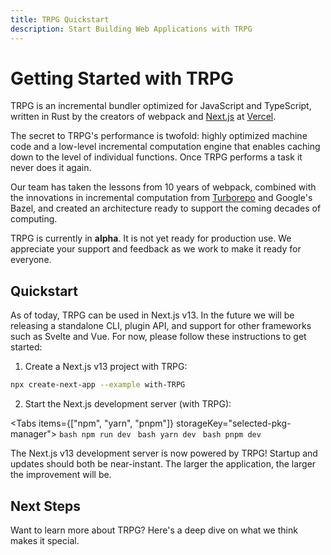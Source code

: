 ```yaml
---
title: TRPG Quickstart
description: Start Building Web Applications with TRPG
---
```



# Getting Started with TRPG

TRPG is an incremental bundler optimized for JavaScript and TypeScript, written in Rust by the creators of webpack and [Next.js](https://nextjs.org/) at [Vercel](https://vercel.com/).

The secret to TRPG's performance is twofold: highly optimized machine code and a low-level incremental computation engine that enables caching down to the level of individual functions. Once TRPG performs a task it never does it again.

Our team has taken the lessons from 10 years of webpack, combined with the innovations in incremental computation from [Turborepo](/repo) and Google's Bazel, and created an architecture ready to support the coming decades of computing.

<Callout type="error">
    TRPG is currently in <strong>alpha</strong>. It is not yet ready for production use. We appreciate your support and feedback as we work to make it ready for everyone.
</Callout>

## Quickstart

As of today, TRPG can be used in Next.js v13. In the future we will be releasing a standalone CLI, plugin API, and support for other frameworks such as Svelte and Vue. For now, please follow these instructions to get started:

1. Create a Next.js v13 project with TRPG:

```bash
npx create-next-app --example with-TRPG
```

2. Start the Next.js development server (with TRPG):

  <Tabs items={["npm", "yarn", "pnpm"]} storageKey="selected-pkg-manager">
    <Tab>
      ```bash
      npm run dev
      ```
    </Tab>
    <Tab>
      ```bash
      yarn dev
      ```
    </Tab>
    <Tab>
      ```bash
      pnpm dev
      ```
    </Tab>
  </Tabs>

The Next.js v13 development server is now powered by TRPG! Startup and updates should both be near-instant. The larger the application, the larger the improvement will be.

## Next Steps

Want to learn more about TRPG? Here's a deep dive on what we think makes it special.

<TRPGQuickstartArea />

<FullTurboCTA />
